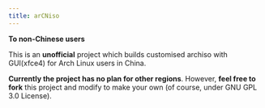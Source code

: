 ```yaml
---
title: arCNiso
---
```


**To non-Chinese users**

This is an **unofficial** project which builds customised archiso with GUI(xfce4) for Arch Linux users in China. 

**Currently the project has no plan for other regions**. 
However, **feel free to fork** this project and modify to make your own (of course, under GNU GPL 3.0 License).
